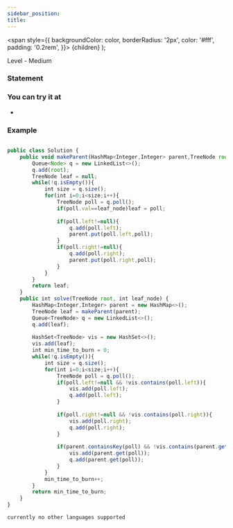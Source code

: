 ```yaml
---
sidebar_position: 
title:  
---
```



  <span
    style={{
      backgroundColor: color,
      borderRadius: '2px',
      color: '#fff',
      padding: '0.2rem',
    }}>
    {children}
  </span>
);

Level - <Highlight color="#fece2f">Medium</Highlight>

### Statement

>

### You can try it at

-

### Example

<Tabs>
<TabItem value="java" label="Java">

```js

public class Solution {
    public void makeParent(HashMap<Integer,Integer> parent,TreeNode root,int leaf_node){
        Queue<Node> q = new LinkedList<>();
        q.add(root);
        TreeNode leaf = null;
        while(!q.isEmpty()){
            int size = q.size();
            for(int i=0;i<size;i++){
                TreeNode poll = q.poll();
                if(poll.val==leaf_node)leaf = poll;
                
                if(poll.left!=null){
                    q.add(poll.left);
                    parent.put(poll.left,poll);
                }
                if(poll.right!=null){
                    q.add(poll.right);
                    parent.put(poll.right,poll);
                }
            }
        }
        return leaf;
    }
    public int solve(TreeNode root, int leaf_node) {
        HashMap<Integer,Integer> parent = new HashMap<>();
        TreeNode leaf = makeParent(parent);
        Queue<TreeNode> q = new LinkedList<>();
        q.add(leaf);
        
        HashSet<TreeNode> vis = new HashSet<>();
        vis.add(leaf);
        int min_time_to_burn = 0;
        while(!q.isEmpty()){
            int size = q.size();
            for(int i=0;i<size;i++){
                TreeNode poll = q.poll();
                if(poll.left!=null && !vis.contains(poll.left)){
                    vis.add(poll.left);
                    q.add(poll.left);
                }
                
                if(poll.right!=null && !vis.contains(poll.right)){
                    vis.add(poll.right);
                    q.add(poll.right);
                }
                
                if(parent.containsKey(poll) && !vis.contains(parent.get(poll))){
                    vis.add(parent.get(poll));
                    q.add(parent.get(poll));
                }
            }
            min_time_to_burn++;    
        }
        return min_time_to_burn;
    }
}

```

</TabItem>

<TabItem value="other" label="Other">

```
currently no other languages supported
```

</TabItem>

</Tabs>